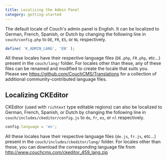 ```yaml
---
title: Localizing the Admin Panel
category: getting-started
---
```


The default locale of Couch's admin panel is English.
It can be localized to German, French, Spanish, or Dutch by changing the following line in `couch/config.php` to `DE`, `FR`, `ES`, or `NL` respectively.

```php
define( 'K_ADMIN_LANG', 'EN' );
```

All these locales have their respective language files (`DE.php`, `FR.php`, etc...) present in the `couch/lang/` folder.
For locales other than these, any of these files can be renamed and modified to create the locale that suits you.
Please see https://github.com/CouchCMS/Translations for a collection of additional community-contributed language files.

## Localizing CKEditor
CKEditor (used with `richtext` type editable regions) can also be localized to German, French, Spanish, or Dutch by changing the following line in `couch/includes/ckeditor/config.js` to `de`, `fr`, `es`, or `nl` respectively.

```js
config.language = 'en';
```

All these locales have their respective language files (`de.js`, `fr.js`, etc...) present in the `couch/includes/ckeditor/lang/` folder.
For locales other than these, you can download the corresponding language file from http://www.couchcms.com/ckeditor_459_lang.zip
